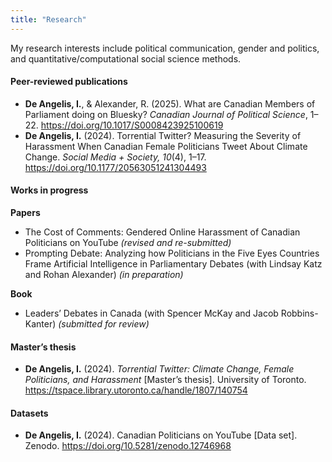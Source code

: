 ```yaml
---
title: "Research"
---
```


My research interests include political communication, gender and politics, and quantitative/computational social science methods.

#### Peer-reviewed publications 

<div style="text-align: left"> 
- **De Angelis, I.**, & Alexander, R. (2025). What are Canadian Members of Parliament doing on Bluesky? *Canadian Journal of Political Science*, 1–22. [https://doi.org/10.1017/S0008423925100619](https://doi.org/10.1017/S0008423925100619) 
- **De Angelis, I.** (2024). Torrential Twitter? Measuring the Severity of Harassment When Canadian Female Politicians Tweet About Climate Change. *Social Media + Society, 10*(4), 1–17. [https://doi.org/10.1177/20563051241304493](https://doi.org/10.1177/20563051241304493)  

</div>

#### Works in progress
**Papers**  
<div style="text-align: left">

- The Cost of Comments: Gendered Online Harassment of Canadian Politicians on YouTube *(revised and re-submitted)*  
- Prompting Debate: Analyzing how Politicians in the Five Eyes Countries Frame Artificial Intelligence in Parliamentary Debates (with Lindsay Katz and Rohan Alexander) *(in preparation)*

</div>

**Book**
<div style="text-align: left">
- Leaders' Debates in Canada (with Spencer McKay and Jacob Robbins-Kanter) *(submitted for review)*
</div>

#### Master's thesis

<div style="text-align: left"> -  **De Angelis, I.** (2024). *Torrential Twitter: Climate Change, Female Politicians, and Harassment* [Master’s thesis]. University of Toronto. [https://tspace.library.utoronto.ca/handle/1807/140754](https://tspace.library.utoronto.ca/handle/1807/140754)


#### Datasets
<div style="text-align: left"> 
- **De Angelis, I.** (2024). Canadian Politicians on YouTube \[Data set\].  Zenodo. [https://doi.org/10.5281/zenodo.12746968](https://doi.org/10.5281/zenodo.12746968)</div>
</div>
